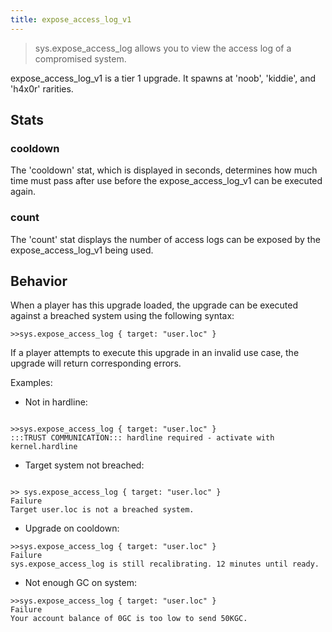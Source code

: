 ```yaml
---
title: expose_access_log_v1
---
```


> sys.expose_access_log allows you to view the access log of a compromised system.

expose_access_log_v1 is a tier 1 upgrade. It spawns at 'noob', 'kiddie', and 'h4x0r' rarities.

## Stats

### cooldown

The 'cooldown' stat, which is displayed in seconds, determines how much time must pass after use before the expose_access_log_v1 can be executed again.

### count

The 'count' stat displays the number of access logs can be exposed by the expose_access_log_v1 being used.

## Behavior

When a player has this upgrade loaded, the upgrade can be executed against a breached system using the following syntax:

```
>>sys.expose_access_log { target: "user.loc" }
```

If a player attempts to execute this upgrade in an invalid use case, the upgrade will return corresponding errors.

Examples:

- Not in hardline:

```

>>sys.expose_access_log { target: "user.loc" }
:::TRUST COMMUNICATION::: hardline required - activate with kernel.hardline

```

- Target system not breached:

```

>> sys.expose_access_log { target: "user.loc" }
Failure
Target user.loc is not a breached system.

```

- Upgrade on cooldown:

```
>>sys.expose_access_log { target: "user.loc" }
Failure
sys.expose_access_log is still recalibrating. 12 minutes until ready.
```

- Not enough GC on system:

```
>>sys.expose_access_log { target: "user.loc" }
Failure
Your account balance of 0GC is too low to send 50KGC.
```
